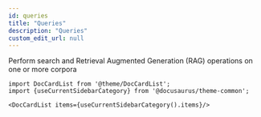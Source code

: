 ```yaml
---
id: queries
title: "Queries"
description: "Queries"
custom_edit_url: null
---
```




Perform search and Retrieval Augmented Generation (RAG) operations on one or more corpora



```mdx-code-block
import DocCardList from '@theme/DocCardList';
import {useCurrentSidebarCategory} from '@docusaurus/theme-common';

<DocCardList items={useCurrentSidebarCategory().items}/>
```
      